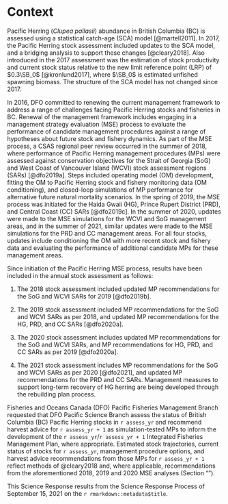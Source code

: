 # Context

Pacific Herring (*Clupea pallasii*) abundance in British Columbia (BC) is
assessed using a statistical catch-age (SCA) model [@martell2011].
In 2017, the Pacific Herring stock assessment included
updates to the SCA model,
and a bridging analysis to support these changes [@cleary2018].
Also introduced in the 2017 assessment was
the estimation of stock productivity and current stock status
relative to the new limit reference point (LRP) of $0.3\SB_0$ [@kronlund2017],
where $\SB_0$ is estimated unfished spawning biomass.
The structure of the SCA model has not changed since 2017.

In 2016, DFO committed to renewing the current management framework to
address a range of challenges facing Pacific Herring stocks and fisheries in BC.
Renewal of the management framework includes engaging in
a management strategy evaluation (MSE) process to evaluate
the performance of candidate management procedures against
a range of hypotheses about future stock and fishery dynamics.
As part of the MSE process,
a CSAS regional peer review occurred in the summer of 2018,
where performance of Pacific Herring management procedures (MPs) were assessed
against conservation objectives for the
Strait of Georgia (SoG) and West Coast of Vancouver Island (WCVI)
stock assessment regions (SARs) [@dfo2019a].
Steps included operating model (OM) development,
fitting the OM to Pacific Herring stock and fishery monitoring data
(OM conditioning), and
closed-loop simulations of MP performance for alternative
future natural mortality scenarios.
In the spring of 2019,
the MSE process was initiated for the
Haida Gwaii (HG), Prince Rupert District (PRD), and Central Coast (CC)
SARs [@dfo2019c].
In the summer of 2020,
updates were made to the MSE simulations for the WCVI and SoG management areas,
and in the summer of 2021,
similar updates were made to the MSE simulations for the
PRD and CC management areas.
For all four stocks, updates include
conditioning the OM with more recent stock and fishery data and
evaluating the performance of additional candidate MPs for these management areas.

Since initiation of the Pacific Herring MSE process,
results have been included in the annual stock assessment as follows:
<!-- TODO: These 3 "as per" statements are not clear -->

1. The 2018 stock assessment included updated MP recommendations
for the SoG and WCVI SARs for 2019 [@dfo2019b].

1. The 2019 stock assessment included MP recommendations
for the SoG and WCVI SARs as per 2018, and
updated MP recommendations for the HG, PRD, and CC SARs [@dfo2020a].

1. The 2020 stock assessment includes updated MP recommendations
for the SoG and WCVI SARs, and
MP recommendations for HG, PRD, and CC SARs as per 2019 [@dfo2020a].

1. The 2021 stock assessment includes MP recommendations
for the SoG and WCVI SARs as per 2020 [@dfo2021], and
updated MP recommendations for the PRD and CC SARs.
Management measures to support long-term recovery of HG herring
are being developed through the rebuilding plan process.

Fisheries and Oceans Canada (DFO) Pacific Fisheries Management Branch requested
that DFO Pacific Science Branch assess the status of
British Columbia (BC) Pacific Herring stocks in `r assess_yr` and
recommend harvest advice for `r assess_yr + 1`
as simulation-tested MPs to inform the development of the
`r assess_yr`/`r assess_yr + 1` Integrated Fisheries Management Plan,
where appropriate.
Estimated stock trajectories,
current status of stocks for `r assess_yr`,
management procedure options, and
harvest advice recommendations from those MPs for `r assess_yr + 1`
reflect methods of @cleary2018 and,
where applicable,
recommendations from the aforementioned 2018, 2019 and 2020 MSE analyses
(Section "\nameref{sec:harv-opts}").

<!-- Mandatory last paragraph in this section -->
This Science Response results from the Science Response Process of
September 15, 2021 on the `r rmarkdown::metadata$title`.
